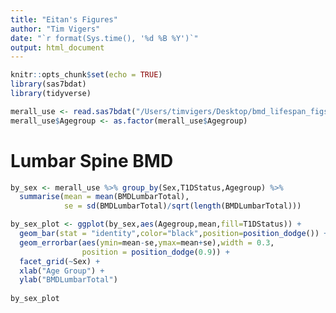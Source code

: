 ```yaml
---
title: "Eitan's Figures"
author: "Tim Vigers"
date: "`r format(Sys.time(), '%d %B %Y')`"
output: html_document
---
```


```r
knitr::opts_chunk$set(echo = TRUE)
library(sas7bdat)
library(tidyverse)
```

```r
merall_use <- read.sas7bdat("/Users/timvigers/Desktop/bmd_lifespan_figs/bmdlifespan.sas7bdat")
merall_use$Agegroup <- as.factor(merall_use$Agegroup)
```

# Lumbar Spine BMD

```r
by_sex <- merall_use %>% group_by(Sex,T1DStatus,Agegroup) %>% 
  summarise(mean = mean(BMDLumbarTotal),
            se = sd(BMDLumbarTotal)/sqrt(length(BMDLumbarTotal)))

by_sex_plot <- ggplot(by_sex,aes(Agegroup,mean,fill=T1DStatus)) + 
  geom_bar(stat = "identity",color="black",position=position_dodge()) + 
  geom_errorbar(aes(ymin=mean-se,ymax=mean+se),width = 0.3,
                position = position_dodge(0.9)) +
  facet_grid(~Sex) +
  xlab("Age Group") + 
  ylab("BMDLumbarTotal")
  
by_sex_plot
```